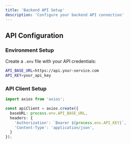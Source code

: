 ```yaml
---
title: 'Backend API Setup'
description: 'Configure your backend API connection'
---
```


## API Configuration

### Environment Setup

Create a `.env` file with your API credentials:

```bash
API_BASE_URL=https://api.your-service.com
API_KEY=your_api_key
```

### API Client Setup

```typescript
import axios from 'axios';

const apiClient = axios.create({
  baseURL: process.env.API_BASE_URL,
  headers: {
    'Authorization': `Bearer ${process.env.API_KEY}`,
    'Content-Type': 'application/json',
  }
});
``` 